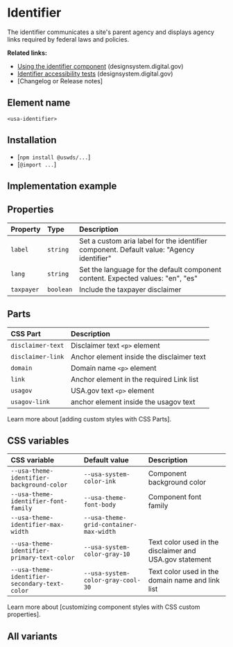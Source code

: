 
# Identifier

The identifier communicates a site's parent agency and displays agency links required by federal laws and policies.

**Related links:**

- [Using the identifier component](https://designsystem.digital.gov/components/identifier/) (designsystem.digital.gov)
- [Identifier accessibility tests](https://designsystem.digital.gov/components/identifier/) (designsystem.digital.gov)
- [Changelog or Release notes]

## Element name
`<usa-identifier>`

## Installation
- [`npm install @uswds/...`]
- [`@import ...`]

## Implementation example

<Canvas of={IdentifierStories.Default} />


## Properties

| Property | Type | Description |
|:--------|:--------|:--------|
| `label` | `string` | Set a custom aria label for the identifier component. Default value: "Agency identifier" |
| `lang` | `string` | Set the language for the default component content. Expected values: "en", "es"
| `taxpayer` | `boolean` | Include the taxpayer disclaimer |

## Parts

| CSS Part | Description |
| :------- | :---------- |
| `disclaimer-text` | Disclaimer text `<p>` element |
| `disclaimer-link` | Anchor element inside the disclaimer text |
| `domain` | Domain name `<p>` element |
| `link` | Anchor element in the required Link list |
| `usagov` | USA.gov text `<p>` element |
| `usagov-link` | anchor element inside the usagov text |

Learn more about [adding custom styles with CSS Parts].


## CSS variables
| CSS variable | Default value | Description |
|:--------|:--------|:--------|
|`--usa-theme-identifier-background-color` | `--usa-system-color-ink` | Component background color |
|`--usa-theme-identifier-font-family` | `--usa-theme-font-body` | Component font family |
|`--usa-theme-identifier-max-width` | `--usa-theme-grid-container-max-width` | |
|`--usa-theme-identifier-primary-text-color` | `--usa-system-color-gray-10` | Text color used in the disclaimer and USA.gov statement |
|`--usa-theme-identifier-secondary-text-color` | `--usa-system-color-gray-cool-30` | Text color used in the domain name and link list |

Learn more about [customizing component styles with CSS custom properties].

## All variants

<Stories />
